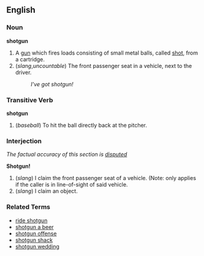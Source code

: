 ==English==

===Noun===
'''shotgun'''

# A [[gun]] which fires loads consisting of small metal balls, called [[shot]], from a cartridge.
# (''slang'',''uncountable'') The front passenger seat in a vehicle, next to the driver.
#: ''I've got shotgun!''

===Transitive Verb===
'''shotgun'''

# (''baseball'') To hit the ball directly back at the pitcher.

===Interjection===

''The factual accuracy of this section is [[Wiktionary:accuracy dispute|disputed]]''

'''Shotgun!'''

# (''slang'') I claim the front passenger seat of a vehicle. (Note: only applies if the caller is in line-of-sight of said vehicle.
# (''slang'') I claim an object.

===Related Terms===
*[[ride shotgun]]
*[[shotgun a beer]]
*[[shotgun offense]]
*[[shotgun shack]]
*[[shotgun wedding]]